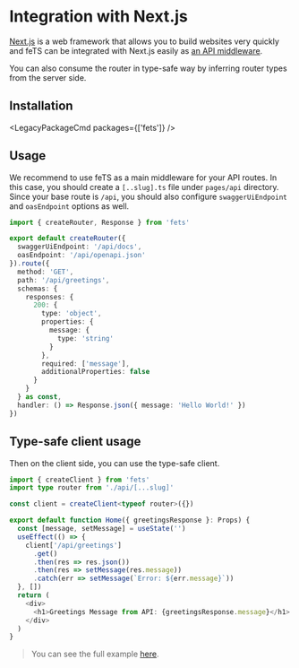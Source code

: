 # Integration with Next.js

[Next.js](https://nextjs.org) is a web framework that allows you to build websites very quickly and
feTS can be integrated with Next.js easily as
[an API middleware](https://nextjs.org/docs/api-routes/api-middlewares).

You can also consume the router in type-safe way by inferring router types from the server side.

## Installation

<LegacyPackageCmd packages={['fets']} />

## Usage

We recommend to use feTS as a main middleware for your API routes. In this case, you should create a
`[..slug].ts` file under `pages/api` directory. Since your base route is `/api`, you should also
configure `swaggerUiEndpoint` and `oasEndpoint` options as well.

```ts filename=pages/api/[...slug].ts
import { createRouter, Response } from 'fets'

export default createRouter({
  swaggerUiEndpoint: '/api/docs',
  oasEndpoint: '/api/openapi.json'
}).route({
  method: 'GET',
  path: '/api/greetings',
  schemas: {
    responses: {
      200: {
        type: 'object',
        properties: {
          message: {
            type: 'string'
          }
        },
        required: ['message'],
        additionalProperties: false
      }
    }
  } as const,
  handler: () => Response.json({ message: 'Hello World!' })
})
```

## Type-safe client usage

Then on the client side, you can use the type-safe client.

```ts filename = pages/index.tsx
import { createClient } from 'fets'
import type router from './api/[...slug]'

const client = createClient<typeof router>({})

export default function Home({ greetingsResponse }: Props) {
  const [message, setMessage] = useState('')
  useEffect(() => {
    client['/api/greetings']
      .get()
      .then(res => res.json())
      .then(res => setMessage(res.message))
      .catch(err => setMessage(`Error: ${err.message}`))
  }, [])
  return (
    <div>
      <h1>Greetings Message from API: {greetingsResponse.message}</h1>
    </div>
  )
}
```

> You can see the full example
> [here](https://github.com/ardatan/fets/tree/master/examples/nextjs-example).
